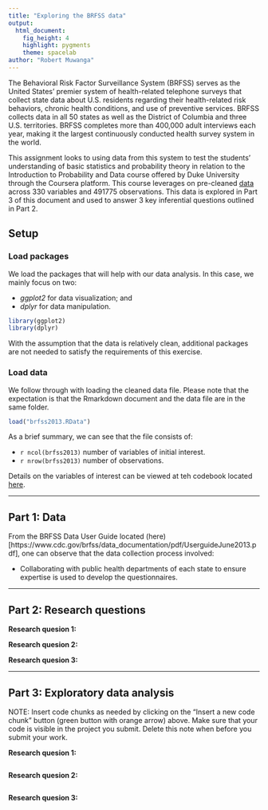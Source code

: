 ```yaml
---
title: "Exploring the BRFSS data"
output: 
  html_document: 
    fig_height: 4
    highlight: pygments
    theme: spacelab
author: "Robert Muwanga"
---
```


The Behavioral Risk Factor Surveillance System (BRFSS) serves as the United States' premier system of health-related telephone surveys that collect state data about U.S. residents regarding their health-related risk behaviors, chronic health conditions, and use of preventive services. BRFSS collects data in all 50 states as well as the District of Columbia and three U.S. territories. BRFSS completes more than 400,000 adult interviews each year, making it the largest continuously conducted health survey system in the world.

This assignment looks to using data from this system to test the students' understanding of basic statistics and probability theory in relation to the Introduction to Probability and Data course offered by Duke University through the Coursera platform. This course leverages on pre-cleaned [data](https://d3c33hcgiwev3.cloudfront.net/_384b2d9eda4b29131fb681b243a7767d_brfss2013.RData?Expires=1567382400&Signature=g2cdbaLay8V5uiR1Z6HSmxaP1D88sB7RigZlOJ73o0t6ylKkNfPR9rA5uo4RfyPa1rDl95nipSPvSRkRuX4al9A6CDhwr2pRfsFBqOaElG70mnZe-jD6Z5~rfQ0FfMndLvhzVUUgqxJc25YGt9FXNu2xBFLaK5bTrWuPBrBsCvk_&Key-Pair-Id=APKAJLTNE6QMUY6HBC5A) across 330 variables and 491775 observations. This data is explored in Part 3 of this document and used to answer 3 key inferential questions outlined in Part 2. 

## Setup

### Load packages
We load the packages that will help with our data analysis. In this case, we mainly focus on two:

* *ggplot2* for data visualization; and
* *dplyr* for data manipulation.

```r
library(ggplot2)
library(dplyr)
```

With the assumption that the data is relatively clean, additional packages are not needed to satisfy the requirements of this exercise. 

### Load data

We follow through with loading the cleaned data file. Please note that the expectation is that the Rmarkdown document and the data file are in the same folder.

```r
load("brfss2013.RData")
```

As a brief summary, we can see that the file consists of:

* ```r ncol(brfss2013)``` number of variables of initial interest.
* ```r nrow(brfss2013)``` number of observations.

Details on the variables of interest can be viewed at teh codebook located [here](https://d3c33hcgiwev3.cloudfront.net/_e34476fda339107329fc316d1f98e042_brfss_codebook.html?Expires=1567382400&Signature=lbAn~7L1iB2VPDdaCRDf9HQAk4dQYknJrk~UMyjZSWv3clW2sI5~HK~nYQ8w07QeifH3DxVh4U29SBSg3gBnNyJPmxLOY0-XJTJscdub3RiU5vpNjpVpwFEAja5WO2RhDsNrEh5yMyn~nLDwcK8~cIGMFNwN1kNAvOQmV4TWzDg_&Key-Pair-Id=APKAJLTNE6QMUY6HBC5A##asthmage).

* * *

## Part 1: Data

From the BRFSS Data User Guide located (here)[https://www.cdc.gov/brfss/data_documentation/pdf/UserguideJune2013.pdf], one can observe that the data collection process involved:

* Collaborating with public health departments of each state to ensure expertise is used to develop the questionnaires.


* * *

## Part 2: Research questions

**Research quesion 1:**

**Research quesion 2:**

**Research quesion 3:**


* * *

## Part 3: Exploratory data analysis

NOTE: Insert code chunks as needed by clicking on the "Insert a new code chunk" 
button (green button with orange arrow) above. Make sure that your code is visible
in the project you submit. Delete this note when before you submit your work.

**Research quesion 1:**

```r

```



**Research quesion 2:**

```r

```



**Research quesion 3:**

```r

```

